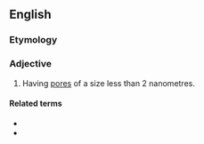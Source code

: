 ==English==

===Etymology===
{{prefix|en|micro|porous}}

===Adjective===
{{wikipedia|microporous material}}
{{en-adj|?}}

# {{lb|en|of a material}} Having [[pore]]s of a size less than 2 nanometres.

====Related terms====
* {{l|en|mesoporous}}
* {{l|en|macroporous}}